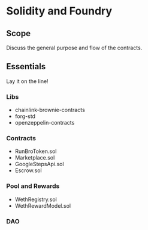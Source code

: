 # Solidity and Foundry

## Scope

Discuss the general purpose and flow of the contracts.

## Essentials

Lay it on the line!

### Libs

- chainlink-brownie-contracts
- forg-std
- openzeppelin-contracts

### Contracts

- RunBroToken.sol
- Marketplace.sol
- GoogleStepsApi.sol
- Escrow.sol


### Pool and Rewards

- WethRegistry.sol
- WethRewardModel.sol


### DAO



